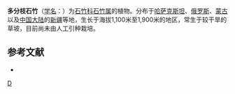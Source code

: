 {{Speciesbox 
| taxon = Dianthus ramosissimus
| authority = Pall. ex Poir.
}}

'''多分枝石竹'''（[[学名|学名]]：{{lang|la|''Dianthus ramosissimus''}}）为[[石竹科|石竹科]][[石竹属|石竹属]]的植物。分布于[[哈萨克斯坦|哈萨克斯坦]]、[[俄罗斯|俄罗斯]]、[[蒙古|蒙古]]以及[[中国大陆|中国大陆]]的[[新疆|新疆]]等地，生长于海拔1,100米至1,900米的地区，常生于较干旱的草坡，目前尚未由人工引种栽培。

== 参考文献 ==
<div class="references-small">
* {{cite web| url =http://www.bioinfo.cn/db05/KmzwSpecies.php?action=view&id=1862| title =多分枝石竹| work =《中国高等植物数据库全库》| publisher =中国科学院微生物研究所| author =昆明植物研究所| accessdate =2009-02-22| deadurl =yes| archiveurl =https://web.archive.org/web/20160305023757/http://www.bioinfo.cn/db05/KmzwSpecies.php?action=view&id=1862| archivedate =2016-03-05}}
</div>
{{Taxonbar|from=Q10932439}}

[[Category:石竹属|D]]


{{植物小作品}}